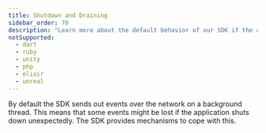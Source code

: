 ```yaml
---
title: Shutdown and Draining
sidebar_order: 70
description: "Learn more about the default behavior of our SDK if the application shuts down unexpectedly."
notSupported:
  - dart
  - ruby
  - unity
  - php
  - elixir
  - unreal
---
```


By default the SDK sends out events over the network on a background thread. This means that some events might be lost if the application shuts down unexpectedly. The SDK provides mechanisms to cope with this.

<PlatformContent includePath="configuration/drain-example" />
